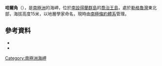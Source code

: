 {{coord|62|9|S|58|11|W|source:GNIS|display=title}}

'''哈爾角'''（{{lang-en|Hull Point}}），是[[南極洲|南極洲]]的海岬，位於[[南設得蘭群島|南設得蘭群島]]的[[喬治王島|喬治王島]]，處於[[勒格魯灣|勒格魯灣]]東北部，海拔高度15米，以地層學家命名，現時由[[南極條約體系|南極條約體系]]管理。

==參考資料==
*{{cite gnis | type = antarid | id = 17494| name = Hull Point | accessdate = 2012-07-02}}
*{{usgs-gazetteer|id=17494}}

{{Antarctica-geo-stub}}
[[Category:南極洲海岬|Category:南極洲海岬]]